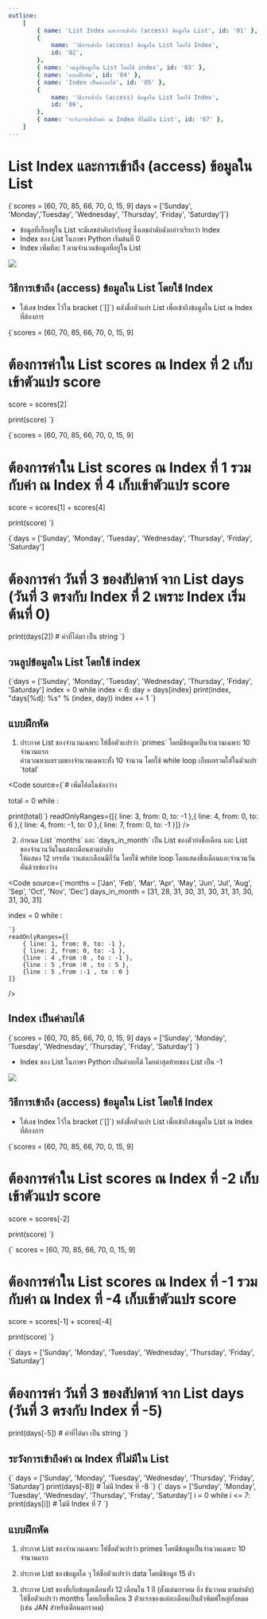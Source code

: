 ```yaml
---
outline:
    [
        { name: 'List Index และการเข้าถึง (access) ข้อมูลใน List', id: '01' },
        {
            name: 'วิธีการเข้าถึง (access) ข้อมูลใน List โดยใช้ Index',
            id: '02',
        },
        { name: 'วนลูปข้อมูลใน List โดยใช้ index', id: '03' },
        { name: 'แบบฝึกหัด', id: '04' },
        { name: 'Index เป็นค่าลบได้', id: '05' },
        {
            name: 'วิธีการเข้าถึง (access) ข้อมูลใน List โดยใช้ Index',
            id: '06',
        },
        { name: 'ระวังการเข้าถึงค่า ณ Index ที่ไม่มีใน List', id: '07' },
    ]
---
```


<h1 id="01">List Index และการเข้าถึง (access) ข้อมูลใน List</h1>

<SyntaxHighlight language="python">
    {`scores = [60, 70, 85, 66, 70, 0, 15, 9] 
days = ['Sunday', 'Monday','Tuesday', 'Wednesday', 'Thursday', 'Friday', 'Saturday']`}
</SyntaxHighlight>

-   ข้อมูลที่เก็บอยู่ใน List จะมีเลขลำดับกำกับอยู่ ซึ่งเลขลำดับดังกล่าวเรียกว่า Index
-   Index ของ List ในภาษา Python เริ่มต้นที่ 0
-   Index เพิ่มทีละ 1 ตามจำนวนข้อมูลที่อยู่ใน List

<img
    className="image"
    src="https://elab.cpe.ku.ac.th/elab_media/supplements/2018/03/28/ListIndex.png"
/>

<h2 id="02">วิธีการเข้าถึง (access) ข้อมูลใน List โดยใช้ Index</h2>

-   ใส่เลข Index ไว้ใน bracket (\`[]\`) หลังชื่อตัวแปร List เพื่อเข้าถึงข้อมูลใน List ณ Index ที่ต้องการ

<SyntaxHighlight language="python">
{`scores = [60, 70, 85, 66, 70, 0, 15, 9]

# ต้องการค่าใน List scores ณ Index ที่ 2 เก็บเข้าตัวแปร score

score = scores[2]

print(score)
`}

</SyntaxHighlight>

<SyntaxHighlight language="python">
{`scores = [60, 70, 85, 66, 70, 0, 15, 9]

# ต้องการค่าใน List scores ณ Index ที่ 1 รวมกับค่า ณ Index ที่ 4 เก็บเข้าตัวแปร score

score = scores[1] + scores[4]

print(score)
`}

</SyntaxHighlight>

<SyntaxHighlight language="python">
{`days = ['Sunday', 'Monday', 'Tuesday', 'Wednesday', 'Thursday', 'Friday', 'Saturday']

# ต้องการค่า วันที่ 3 ของสัปดาห์ จาก List days (วันที่ 3 ตรงกับ Index ที่ 2 เพราะ Index เริ่มต้นที่ 0)

print(days[2]) # ค่าที่ได้มา เป็น string
`}

</SyntaxHighlight>

<h2 id="03">วนลูปข้อมูลใน List โดยใช้ index</h2>

<SyntaxHighlight language="python">
{`days = ['Sunday', 'Monday', 'Tuesday', 'Wednesday', 'Thursday', 'Friday', 'Saturday']
index = 0
while index < 6:
    day = days[index]
    print(index, "days[%d]: %s" % (index, day))
    index += 1
`}

</SyntaxHighlight>

<h2 id="04">แบบฝึกหัด</h2>

1. ประกาศ List ของจำนวนเฉพาะ ให้ชื่อตัวแปรว่า \`primes\` โดยมีข้อมูลเป็นจำนวนเฉพาะ 10 จำนวนแรก  
   คำนวณหาผลรวมของจำนวนเฉพาะทั้ง 10 จำนวน โดยใช้ while loop เก็บผลรวมใส่ในตัวแปร \`total\`

<Code
    source={`# เพิ่มโค้ดในช่องว่าง

total = 0
while :


print(total)`}
readOnlyRanges={[{ line: 3, from: 0, to: -1 },{ line: 4, from: 0, to: 6 },{ line: 4, from: -1, to: 0 },{ line: 7, from: 0, to: -1 }]}
/>

2. กำหนด List \`months\` และ \`days_in_month\` เป็น List ของตัวย่อชื่อเดือน และ List ของจำนวนวันในแต่ละเดือนตามลำดับ  
   ให้แสดง 12 บรรทัด ว่าแต่ละเดือนมีกี่วัน โดยใช้ while loop โดยแสดงชื่อเดือนและจำนวนวัน คั่นด้วยช่องว่าง

<Code
    source={`months = ['Jan', 'Feb', 'Mar', 'Apr', 'May', 'Jun', 'Jul', 'Aug', 'Sep', 'Oct', 'Nov', 'Dec']
days_in_month = [31, 28, 31, 30, 31, 30, 31, 31, 30, 31, 30, 31]

index = 0
while :

    `}
    readOnlyRanges={[
        { line: 1, from: 0, to: -1 },
        { line: 2, from: 0, to: -1 },
        {line : 4 ,from :0 , to : -1 },
        {line : 5 ,from :0 , to : 5 },
        {line : 5 ,from :-1 , to : 0 }
    ]}

/>

<h2 id="05"> Index เป็นค่าลบได้</h2>

<SyntaxHighlight language="python">
{`scores = [60, 70, 85, 66, 70, 0, 15, 9]
days = ['Sunday', 'Monday', 'Tuesday', 'Wednesday', 'Thursday', 'Friday', 'Saturday']
`}

</SyntaxHighlight>

-   Index ของ List ในภาษา Python เป็นค่าลบได้ โดยค่าสุดท้ายของ List เป็น -1

<img
    className="image"
    src="https://elab.cpe.ku.ac.th/elab_media/supplements/2018/03/28/ListNegativeIndex.png"
/>

<h2 id="06"> วิธีการเข้าถึง (access) ข้อมูลใน List โดยใช้ Index</h2>

-   ใส่เลข Index ไว้ใน bracket (\`[]\`) หลังชื่อตัวแปร List เพื่อเข้าถึงข้อมูลใน List ณ Index ที่ต้องการ

<SyntaxHighlight language="python">
{`scores = [60, 70, 85, 66, 70, 0, 15, 9]

# ต้องการค่าใน List scores ณ Index ที่ -2 เก็บเข้าตัวแปร score

score = scores[-2]

print(score)
`}

</SyntaxHighlight>

<SyntaxHighlight language="python">
{`
scores = [60, 70, 85, 66, 70, 0, 15, 9]

# ต้องการค่าใน List scores ณ Index ที่ -1 รวมกับค่า ณ Index ที่ -4 เก็บเข้าตัวแปร score

score = scores[-1] + scores[-4]

print(score)
`}

</SyntaxHighlight>

<SyntaxHighlight language="python">
{`
days = ['Sunday', 'Monday', 'Tuesday', 'Wednesday', 'Thursday', 'Friday', 'Saturday']

# ต้องการค่า วันที่ 3 ของสัปดาห์ จาก List days (วันที่ 3 ตรงกับ Index ที่ -5)

print(days[-5]) # ค่าที่ได้มา เป็น string
`}

</SyntaxHighlight>

<h2 id="07">ระวังการเข้าถึงค่า ณ Index ที่ไม่มีใน List</h2>

<SyntaxHighlight language="python">
{`
days = ['Sunday', 'Monday', 'Tuesday', 'Wednesday', 'Thursday', 'Friday', 'Saturday']
print(days[-8])  # ไม่มี Index ที่ -8
`}

</SyntaxHighlight>

<SyntaxHighlight language="python">
{`
days = ['Sunday', 'Monday', 'Tuesday', 'Wednesday', 'Thursday', 'Friday', 'Saturday']
i = 0
while i <= 7:
    print(days[i])  # ไม่มี Index ทึ่ 7
`}

</SyntaxHighlight>

<h2 id="08">แบบฝึกหัด</h2>

1. ประกาศ List ของจำนวนเฉพาะ ให้ชื่อตัวแปรว่า primes โดยมีข้อมูลเป็นจำนวนเฉพาะ 10 จำนวนแรก

<MDInput type="text" ans="primes = [2,3,5,7,11,13,17,19,23,29]" id="003" />

2. ประกาศ List ของข้อมูลใด ๆ ให้ชื่อตัวแปรว่า data โดยมีข้อมูล 15 ตัว

<MDInput type="text" id="004" />

3. ประกาศ List ของที่เก็บข้อมูลเดือนทั้ง 12 เดือนใน 1 ปี (ตั้งแต่มกราคม ถึง ธันวาคม ตามลำดับ) ให้ชื่อตัวแปรว่า months โดยเก็บชื่อเดือน 3 ตัวแรกของแต่ละเดือนเป็นตัวพิมพ์ใหญ่ทั้งหมด (เช่น JAN สำหรับเดือนมกราคม)

<MDInput type="text" id="005" />
